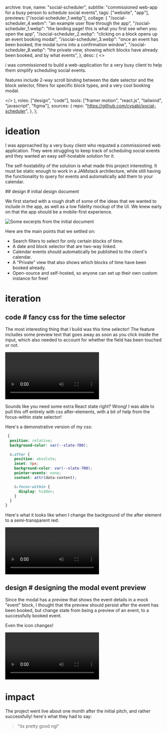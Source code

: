   archive: true,
  name: "social-scheduler",
  subtitle: "commissioned web-app for a busy person to schedule social events",
  tags: ["website", "app"],
  previews: ["/social-scheduler_1.webp"],
  collage: {
    "/social-scheduler_4.webm": "an example user flow through the app",
    "/social-scheduler_1.webp":
      "the landing page! this is what you first see when you open the app",
    "/social-scheduler_2.webp":
      "clicking on a block opens up an event booking modal",
    "/social-scheduler_3.webp":
      "once an event has been booked, the modal turns into a confirmation window",
    "/social-scheduler_8.webp":
      "the private view, showing which blocks have already been booked, and by what events",
  },
  desc: (
    <>
      <p>
        i was commissioned to build a web-application for a very busy client to
        help them simplify scheduling social events.
      </p>
      <p>
        features include 2-way scroll binding between the date selector and the
        block selector, filters for specific block types, and a very cool
        booking modal.
      </p>
    </>
  ),
  roles: ["design", "code"],
  tools: ["framer motion", "react.js", "tailwind", "javascript", "figma"],
  sources: {
    repo: "https://github.com/cysabi/social-scheduler",
  },
};

# ideation

I was approached by a very busy client who requsted a commissioned web application. They were struggling to keep track of scheduling social events and they wanted an easy self-hostable solution for it.

The self-hostability of the solution is what made this project interesting. It must be static enough to work in a JAMstack architecture, while still having the functionality to query for events and automatically add them to your calendar.

<Topic design>
## design # initial design document

We first started with a rough draft of some of the ideas that we wanted to include in the app, as well as a low fidelity mockup of the UI. We knew early on that the app should be a mobile-first experience.

![Some excerpts from the initial document](/social-scheduler_10.webp|/social-scheduler_9.webp)

</Topic>

Here are the main points that we settled on:

- Search filters to select for only certain blocks of time.
- A date and block selector that are two-way linked.
- Calendar events should automatically be published to the client's calendar.
- A "Private" view that also shows which blocks of time have been booked already.
- Open-source and self-hosted, so anyone can set up their own custom instance for free!

# iteration

<Topic code>

## code # fancy css for the time selector

The most interesting thing that I build was this time selector! The feature includes some preview text that goes away as soon as you click inside the input, which also needed to account for whether the field has been touched or not.

![](/social-scheduler_6.webm)

Sounds like you need some extra React state right? Wrong! I was able to pull this off entirely with css after-elements, with a bit of help from the focus-within state selector!

Here's a demonstrative version of my css:

```scss
 {
  position: relative;
  background-color: var(--slate-700);

  &:after {
    position: absolute;
    inset: 0px;
    background-color: var(--slate-700);
    pointer-events: none;
    content: attr(data-content);

    &:focus-within {
      display: hidden;
    }
  }
}
```

Here's what it looks like when I change the background of the after element to a semi-transparent red:

![](/social-scheduler_7.webm)

</Topic>

<Topic design>

## design # designing the modal event preview

Since the modal has a preview that shows the event details in a mock "event" block,
I thought that the preview should persist after the event has been booked, but change state from being a preview of an event, to a successfully booked event.

Even the icon changes!

![](/social-scheduler_5.webm)

</Topic>

# impact

The project went live about one month after the initial pitch, and rather successfully! here's what they had to say:

> <span class="text-xl lowercase italic">"its pretty good ngl"</span>
